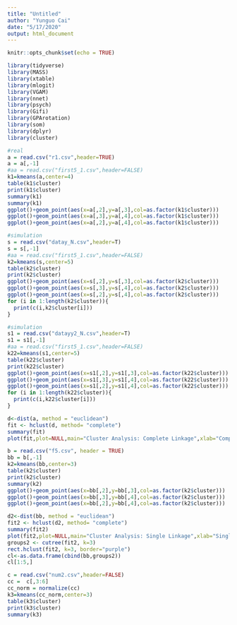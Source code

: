 ```yaml
---
title: "Untitled"
author: "Yunguo Cai"
date: "5/17/2020"
output: html_document
---
```


```r
knitr::opts_chunk$set(echo = TRUE)
```

```r
library(tidyverse)
library(MASS)
library(xtable)
library(mlogit) 
library(VGAM)
library(nnet)
library(psych)
library(Gifi)
library(GPArotation)
library(som)
library(dplyr)
library(cluster)
```

```r
#real
a = read.csv("r1.csv",header=TRUE)
a = a[,-1]
#aa = read.csv("first5_1.csv",header=FALSE)
k1=kmeans(a,center=4)
table(k1$cluster)
print(k1$cluster)
summary(k1)
summary(k1)
ggplot()+geom_point(aes(x=a[,2],y=a[,3],col=as.factor(k1$cluster)))
ggplot()+geom_point(aes(x=a[,3],y=a[,4],col=as.factor(k1$cluster)))
ggplot()+geom_point(aes(x=a[,2],y=a[,4],col=as.factor(k1$cluster)))
```

```r
#simulation
s = read.csv("datay_N.csv",header=T)
s = s[,-1]
#aa = read.csv("first5_1.csv",header=FALSE)
k2=kmeans(s,center=5)
table(k2$cluster)
print(k2$cluster)
ggplot()+geom_point(aes(x=s[,2],y=s[,3],col=as.factor(k2$cluster)))
ggplot()+geom_point(aes(x=s[,3],y=s[,4],col=as.factor(k2$cluster)))
ggplot()+geom_point(aes(x=s[,2],y=s[,4],col=as.factor(k2$cluster)))
for (i in 1:length(k2$cluster)){
  print(c(i,k2$cluster[i]))
}
```

```r
#simulation
s1 = read.csv("datayy2_N.csv",header=T)
s1 = s1[,-1]
#aa = read.csv("first5_1.csv",header=FALSE)
k22=kmeans(s1,center=5)
table(k22$cluster)
print(k22$cluster)
ggplot()+geom_point(aes(x=s1[,2],y=s1[,3],col=as.factor(k22$cluster)))
ggplot()+geom_point(aes(x=s1[,3],y=s1[,4],col=as.factor(k22$cluster)))
ggplot()+geom_point(aes(x=s1[,2],y=s1[,4],col=as.factor(k22$cluster)))
for (i in 1:length(k22$cluster)){
  print(c(i,k22$cluster[i]))
}
```



```r
d<-dist(a, method = "euclidean")
fit <- hclust(d, method= "complete")
summary(fit)
plot(fit,plot=NULL,main="Cluster Analysis: Complete Linkage",xlab="Complete linkage")
```
```r
b = read.csv("f5.csv", header = TRUE)
bb = b[,-1]
k2=kmeans(bb,center=3)
table(k2$cluster)
print(k2$cluster)
summary(k2)
ggplot()+geom_point(aes(x=bb[,2],y=bb[,3],col=as.factor(k2$cluster)))
ggplot()+geom_point(aes(x=bb[,3],y=bb[,4],col=as.factor(k2$cluster)))
ggplot()+geom_point(aes(x=bb[,2],y=bb[,4],col=as.factor(k2$cluster)))
```

```r
d2<-dist(bb, method = "euclidean")
fit2 <- hclust(d2, method= "complete")
summary(fit2)
plot(fit2,plot=NULL,main="Cluster Analysis: Single Linkage",xlab="Single linkage")
groups2 <- cutree(fit2, k=3) 
rect.hclust(fit2, k=3, border="purple")
cl<-as.data.frame(cbind(bb,groups2))
cl[1:5,]
```
```r
c = read.csv("num2.csv",header=FALSE)
cc =  c[,3:6]
cc_norm = normalize(cc)
k3=kmeans(cc_norm,center=3)
table(k3$cluster)
print(k3$cluster)
summary(k3)
```






